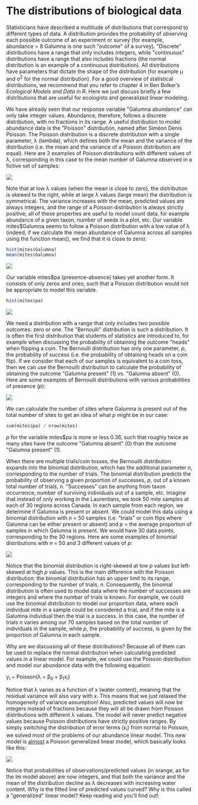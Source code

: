 # The distributions of biological data

Statisticians have described a multitude of distributions that
correspond to different types of data. A distribution provides the
probability of observing each possible outcome of an experiment or
survey (for example, abundance = 8 Galumna is one such \"outcome\" of a
survey). \"Discrete\" distributions have a range that only includes
integers, while \"continuous\" distributions have a range that also
includes fractions (the normal distribution is an example of a
continuous distribution). All distributions have parameters that dictate
the shape of the distribution (for example μ and σ^2^ for the normal
distribution). For a good overview of statistical distributions, we
recommend that you refer to chapter 4 in Ben Bolker's *Ecological
Models and Data in R*. Here we just discuss briefly a few distributions
that are useful for ecologists and generalized linear modeling.

We have already seen that our response variable \"Galumna abundance\"
can only take integer values. Abundance, therefore, follows a discrete
distribution, with no fractions in its range. A useful distribution to
model abundance data is the \"Poisson\" distribution, named after Siméon
Denis Poisson. The Poisson distribution is a discrete distribution with
a single parameter, λ (lambda), which defines both the mean and the
variance of the distribution (i.e. the mean and the variance of a
Poisson distribution are equal). Here are 3 examples of Poisson
distributions with different values of λ, corresponding in this case to
the mean number of Galumna observed in a fictive set of samples:

![](images/6_poisson.jpeg)

Note that at low λ values (when the mean is close to zero), the
distribution is skewed to the right, while at large λ values (large
mean) the distribution is symmetrical. The variance increases with the
mean, predicted values are always integers, and the range of a Poisson
distribution is always strictly positive; all of these properties are
useful to model count data, for example abundance of a given taxon,
number of seeds in a plot, etc. Our variable mites\$Galumna seems to
follow a Poisson distribution with a low value of λ (indeed, if we
calculate the mean abundance of Galumna across all samples using the
function mean(), we find that it is close to zero):

```r
hist(mites$Galumna)
mean(mites$Galumna)
```

![](images/6_galumnahist.jpeg)

Our variable mites\$pa (presence-absence) takes yet another form. It
consists of only zeros and ones, such that a Poisson distribution would
not be appropriate to model this variable.

```r
hist(mites$pa)
```

![](images/6_pa.jpeg)

We need a distribution with a range that only includes two possible
outcomes: zero or one. The \"Bernoulli\" distribution is such a
distribution. It is often the first distribution that students of
statistics are introduced to, for example when discussing the
probability of obtaining the outcome \"heads\" when flipping a coin. The
Bernoulli distribution has only one parameter, *p*, the probability of
success (i.e. the probability of obtaining heads on a coin flip). If we
consider that each of our samples is equivalent to a coin toss, then we
can use the Bernouilli distribution to calculate the probability of
obtaining the outcome \"Galumna present\" (1) vs. \"Galumna absent\"
(0). Here are some examples of Bernoulli distributions with various
probabilities of presence (*p*):

![](images/6_bernouill.jpeg)

We can calculate the number of sites where Galumna is present out of the
total number of sites to get an idea of what *p* might be in our case:

```r
sum(mites$pa) / nrow(mites)
```

*p* for the variable mites\$pa is more or less 0.36, such that roughly
twice as many sites have the outcome \"Galumna absent\" (0) than the
outcome \"Galumna present\" (1).

When there are multiple trials/coin tosses, the Bernouilli distribution
expands into the binomial distribution, which has the additional
parameter *n*, corresponding to the number of trials. The binomial
distribution predicts the probability of observing a given proportion of
successes, *p*, out of a known total number of trials, *n*.
\"Successes\" can be anything from taxon occurrence, number of surviving
individuals out of a sample, etc. Imagine that instead of only working
in the Laurentians, we took 50 mite samples at each of 30 regions across
Canada. In each sample from each region, we determine if Galumna is
present or absent. We could model this data using a binomial
distribution with *n* = 50 samples (i.e. \"trials\" or coin flips where
Galumna can be either present or absent) and *p* = the average
proportion of samples in which Galumna is present. We would have 30 data
points, corresponding to the 30 regions. Here are some examples of
binomial distributions with *n* = 50 and 3 different values of *p*:

![](images/6_binomial.jpeg)

Notice that the binomial distribution is right-skewed at low *p* values
but left-skewed at high *p* values. This is the main difference with the
Poisson distribution: the binomial distribution has an upper limit to
its range, corresponding to the number of trials, *n*. Consequently, the
binomial distribution is often used to model data where the number of
successes are integers and where the number of trials is known. For
example, we could use the binomial distribution to model our proportion
data, where each individual mite in a sample could be considered a
trial, and if the mite is a Galumna individual then the trial is a
success. In this case, the number of trials *n* varies among our 70
samples based on the total number of individuals in the sample, while
*p*, the probability of success, is given by the proportion of Galumna
in each sample.

Why are we discussing all of these distributions? Because all of them
can be used to replace the normal distribution when calculating
predicted values in a linear model. For example, we could use the
Poisson distribution and model our abundance data with the following
equation:

y~i~ \~ Poisson(λ = β~0~ + β~1~x~i~)

Notice that λ varies as a function of x (water content), meaning that
the residual variance will also vary with x. This means that we just
relaxed the homogeneity of variance assumption! Also, predicted values
will now be integers instead of fractions because they will all be drawn
from Poisson distributions with different λ values. The model will never
predict negative values because Poisson distributions have strictly
positive ranges. By simply switching the distribution of error terms
(ε~i~) from normal to Poisson, we solved most of the problems of our
abundance linear model. This new model is [almost]{.ul} a Poisson
generalized linear model, which basically looks like this:

![](images/6_poissonglm.jpeg)

Notice that probabilities of observations/predicted values (in orange,
as for the lm model above) are now integers, and that both the variance
and the mean of the distribution decline as λ decreases with increasing
water content. Why is the fitted line of predicted values curved? Why is
this called a \"generalized\" linear model? Keep reading and you'll
find out!